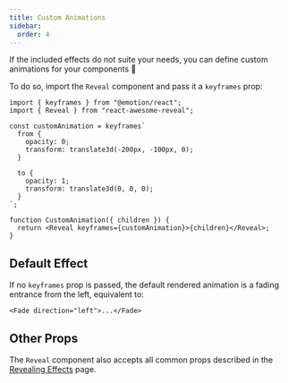```yaml
---
title: Custom Animations
sidebar:
  order: 4
---
```


If the included effects do not suite your needs, you can define custom animations for your components :tada:

To do so, import the `Reveal` component and pass it a `keyframes` prop:

```tsx
import { keyframes } from "@emotion/react";
import { Reveal } from "react-awesome-reveal";

const customAnimation = keyframes`
  from {
    opacity: 0;
    transform: translate3d(-200px, -100px, 0);
  }

  to {
    opacity: 1;
    transform: translate3d(0, 0, 0);
  }
`;

function CustomAnimation({ children }) {
  return <Reveal keyframes={customAnimation}>{children}</Reveal>;
}
```

## Default Effect

If no `keyframes` prop is passed, the default rendered animation is a fading entrance from the left, equivalent to:

```tsx
<Fade direction="left">...</Fade>
```

## Other Props

The `Reveal` component also accepts all common props described in the [Revealing Effects](/docs/revealing-effects#animation-props) page.
